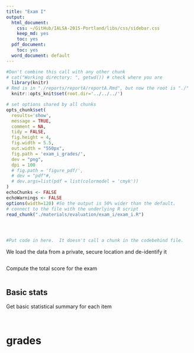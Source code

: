 ```yaml
---
title: "Exam I"
output:
  html_document:
    css: ~/GitHub/IALSA-2015-Portland/libs/css/sidebar.css
    keep_md: yes
    toc: yes
  pdf_document:
    toc: yes
  word_document: default
---
```


<!-- These two chunks should be added in the beginning of every .Rmd that you want to source an .R script -->
<!--  The 1st mandatory chunck  -->
<!--  Set the working directory to the repository's base directory -->
```r
#Don't combine this call with any other chunk 
# cat("Working directory: ", getwd()) # check where you are
  library(knitr)
# Rmd is in "./reports/reportA/reportA.Rmd", but now the root is "./"
  knitr::opts_knit$set(root.dir='../../../') 
```

<!--  The 2nd mandatory chunck  -->
<!-- Set the report-wide options, and point to the external code file. -->
```r
# set options shared by all chunks
opts_chunk$set(
  results='show', 
  message = TRUE,
  comment = NA, 
  tidy = FALSE,
  fig.height = 4, 
  fig.width = 5.5, 
  out.width = "550px",
  fig.path = 'exam_i_grades/',     
  dev = "png",
  dpi = 100
  # fig.path = 'figure_pdf/',     
  # dev = "pdf"#,
  # dev.args=list(pdf = list(colormodel = 'cmyk'))
)
echoChunks <- FALSE
echoWarnings <- FALSE
options(width=120) #So the output is 50% wider than the default.
# connect to the file with the underlying R script  
read_chunk("./materials/evaluation/exam_i/exam_i.R") 
```






```r
```


```r
```


```r
```


```r
#Put code in here.  It doesn't call a chunk in the codebehind file.
```

We load the data from a private, secure location and de-identify it
```r
```

Compute the total score for the exam
```r
```

## Basic stats
Get basic statistical summary for each item
```r
```

```r
```


# grades 
```r
```

